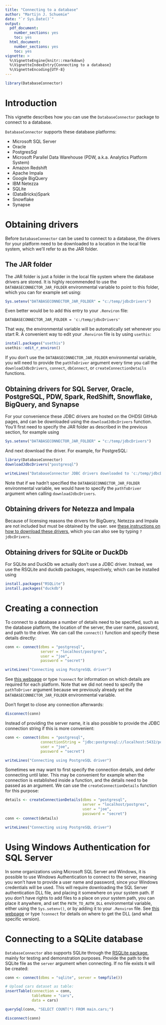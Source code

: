```yaml
---
title: "Connecting to a database"
author: "Martijn J. Schuemie"
date: "`r Sys.Date()`"
output:
  pdf_document:
    number_sections: yes
    toc: yes
  html_document:
    number_sections: yes
    toc: yes
vignette: >
  %\VignetteEngine{knitr::rmarkdown}
  %\VignetteIndexEntry{Connecting to a database}
  %\VignetteEncoding{UTF-8}    
---
```


```r
library(DatabaseConnector)
```

# Introduction

This vignette describes how you can use the `DatabaseConnector` package to connect to a database.

`DatabaseConnector` supports these database platforms:

* Microsoft SQL Server
* Oracle
* PostgresSql
* Microsoft Parallel Data Warehouse (PDW, a.k.a. Analytics Platform System)
* Amazon Redshift
* Apache Impala
* Google BigQuery
* IBM Netezza
* SQLite
* (DataBricks)Spark
* Snowflake
* Synapse

# Obtaining drivers 

Before `DatabaseConnector` can be used to connect to a database, the drivers for your platform need to be downloaded to a location in the local file system, which we'll refer to as the JAR folder.

## The JAR folder

The JAR folder is just a folder in the local file system where the database drivers are stored. It is highly recommended to use the `DATABASECONNECTOR_JAR_FOLDER` environmental variable to point to this folder, which you can for example set using:

```r
Sys.setenv("DATABASECONNECTOR_JAR_FOLDER" = "c:/temp/jdbcDrivers")
```

Even better would be to add this entry to your `.Renviron` file:

```
DATABASECONNECTOR_JAR_FOLDER = 'c:/temp/jdbcDrivers'
```

That way, the environmental variable will be automatically set whenever you start R. A convenient way to edit your `.Renviron` file is by using `usethis`:

```r
install.packages("usethis")
usethis::edit_r_environ()
```

If you don't use the `DATABASECONNECTOR_JAR_FOLDER` environmental variable, you will need to provide the `pathToDriver` argument every time you call the `downloadJdbcDrivers`, `connect`, `dbConnect`, or `createConnectionDetails` functions.


## Obtaining drivers for SQL Server, Oracle, PostgreSQL, PDW, Spark, RedShift, Snowflake, BigQuery, and Synapse

For your convenience these JDBC drivers are hosted on the OHDSI GitHub pages, and can be downloaded using the `downloadJdbcDrivers` function. You'll first need to specify the JAR folder as described in the previous section, for example using

```r
Sys.setenv("DATABASECONNECTOR_JAR_FOLDER" = "c:/temp/jdbcDrivers")
```

And next download the driver. For example, for PostgreSQL:

```r
library(DatabaseConnector)
downloadJdbcDrivers("postgresql")
```
```r
writeLines("DatabaseConnector JDBC drivers downloaded to 'c:/temp/jdbcDrivers'.")
```

Note that if we hadn't specified the `DATABASECONNECTOR_JAR_FOLDER` environmental variable, we would have to specify the `pathToDriver` argument when calling `downloadJdbcDrivers`.


## Obtaining drivers for Netezza and Impala

Because of licensing reasons the drivers for BigQuery, Netezza and Impala are not included but must be obtained by the user. see [these instructions on how to download these drivers](http://ohdsi.github.io/DatabaseConnector/reference/jdbcDrivers.html), which you can also see by typing `?jdbcDrivers`.


##  Obtaining drivers for SQLite or DuckDb

For SQLite and DuckDb we actually don't use a JDBC driver. Instead, we use the RSQLite and duckdb packages, respectively, which can be installed using 

```r
install.packages("RSQLite")
install.packages("duckdb")
```


# Creating a connection

To connect to a database a number of details need to be specified, such as the database platform, the location of the server, the user name, password, and path to the driver. We can call the `connect()` function and specify these details directly:

```r
conn <- connect(dbms = "postgresql",
                server = "localhost/postgres",
                user = "joe",
                password = "secret")
```
```r
writeLines("Connecting using PostgreSQL driver")
```

See [this webpage](http://ohdsi.github.io/DatabaseConnector/reference/connect.html) or type `?connect` for information on which details are required for each platform. Note that we did not need to specify the `pathToDriver` argument because we previously already set the `DATABASECONNECTOR_JAR_FOLDER` environmental variable.

Don't forget to close any connection afterwards:

```r
disconnect(conn)
```  

Instead of providing the server name, it is also possible to provide the JDBC connection string if this is more convenient:

```r
conn <- connect(dbms = "postgresql",
                connectionString = "jdbc:postgresql://localhost:5432/postgres",
                user = "joe",
                password = "secret")
```
```r
writeLines("Connecting using PostgreSQL driver")
```

Sometimes we may want to first specify the connection details, and defer connecting until later. This may be convenient for example when the connection is established inside a function, and the details need to be passed as an argument. We can use the `createConnectionDetails` function for this purpose:

```r
details <- createConnectionDetails(dbms = "postgresql",
                                   server = "localhost/postgres",
                                   user = "joe",
                                   password = "secret")
conn <- connect(details)
```
```r
writeLines("Connecting using PostgreSQL driver")
```


# Using Windows Authentication for SQL Server

In some organizations using Microsoft SQL Server and Windows, it is possible to use Windows Authentication to connect to the server, meaning you won't have to provide a user name and password, since your Windows credentials will be used. This will require downloading the SQL Server authentication DLL file, and placing it somewhere on your system path. If you don't have rights to add files to a place on your system path, you can place it anywhere, and set the `PATH_TO_AUTH_DLL` environmental variable, either using the `Sys.setenv()`, or by adding it to your `.Renviron` file. See [this webpage](http://ohdsi.github.io/DatabaseConnector/reference/connect.html#windows-authentication-for-sql-server-1) or type `?connect` for details on where to get the DLL (and what specific version).

# Connecting to a SQLite database

`DatabaseConnector` also supports SQLite through the [RSQLite package](https://cran.r-project.org/web/packages/RSQLite/index.html), mainly for testing and demonstration purposes. Provide the path to the SQLite file as the `server` argument when connecting. If no file exists it will be created:

```r
conn <- connect(dbms = "sqlite", server = tempfile())

# Upload cars dataset as table:
insertTable(connection = conn, 
            tableName = "cars", 
            data = cars)

querySql(conn, "SELECT COUNT(*) FROM main.cars;")

disconnect(conn)
```
